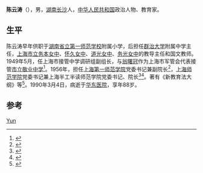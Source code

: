 {{Otheruses|other=名为陈云涛的其他人物|陈云涛}}

'''陈云涛'''（{{bd|1923年|7月|1990年|3月4日}}），男，[[湖南|湖南]][[长沙|长沙]]人，[[中华人民共和国|中华人民共和国]]政治人物、教育家。

== 生平 ==
陈云涛早年供职于[[湖南省立第一师范学校|湖南省立第一师范学校]]附属小学，后担任[[群治大学|群治大学]]附属中学主任，[[上海市立务本女中|上海市立务本女中]]、[[怀久女中|怀久女中]]、[[道光女中|道光女中]]、[[务光女中|务光女中]]的教导主任和国文教师。1949年5月，任上海市接管中学调研组副组长，与[[翁曙冠|翁曙冠]]作为上海市军管会代表接管[[敬业中学|市立敬业中学]]<ref name="西坡2007">{{cite book|author=西坡|title=上海珍档 雅俗上海的43份档案|url=http://books.google.com/books?id=RHgfAQAAMAAJ|year=2007|publisher=文匯出版社|page=247}}</ref>。1956年，担任[[上海第一师范学院|上海第一师范学院]]党委书记兼副院长<ref name="季啸风王显明1992">{{cite book|author1=季啸风|author2=王显明|author3=徐敦潢|title=中国高等学校变迁|url=http://books.google.com/books?id=ktaxAAAAIAAJ|year=1992|publisher=华东师范大学出版社|page=435}}</ref>，[[上海师范学院|上海师范学院]]党委书记兼上海半工半读师范学院党委书记、院长<ref>{{cite book|title=上海高等教育年鉴 (1949-1983)|url=http://books.google.com/books?id=DSGPAAAAIAAJ|year=1989|publisher=上海教育出版社|page=367}}</ref><ref name="黄展鹏1991">{{cite book|author=黄展鹏|title=中国著名大学概览|url=http://books.google.com/books?id=ddNjAAAAIAAJ|year=1991|publisher=山东人民出版社|isbn=978-7-209-00687-3|page=401}}</ref>。著有《新教育法大纲》等<ref>{{cite book|title=上海出版志|url=http://books.google.com/books?id=TtNMAQAAIAAJ|year=2000|publisher=上海社会科学院出版社|page=508}}</ref>。1990年3月4日，病逝于[[华东医院|华东医院]]，享年88岁。

== 参考 ==
{{reflist}}

{{Authority control}}
{{DEFAULTSORT:Chen陈}}
[[Category:陈姓|Yun]]